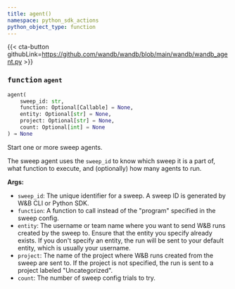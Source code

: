 ```yaml
---
title: agent()
namespace: python_sdk_actions
python_object_type: function
---
```


{{< cta-button githubLink=https://github.com/wandb/wandb/blob/main/wandb/wandb_agent.py >}}




### <kbd>function</kbd> `agent`

```python
agent(
    sweep_id: str,
    function: Optional[Callable] = None,
    entity: Optional[str] = None,
    project: Optional[str] = None,
    count: Optional[int] = None
) → None
```

Start one or more sweep agents. 

The sweep agent uses the `sweep_id` to know which sweep it is a part of, what function to execute, and (optionally) how many agents to run. 



**Args:**
 
 - `sweep_id`:  The unique identifier for a sweep. A sweep ID  is generated by W&B CLI or Python SDK. 
 - `function`:  A function to call instead of the "program"  specified in the sweep config. 
 - `entity`:  The username or team name where you want to send W&B  runs created by the sweep to. Ensure that the entity you  specify already exists. If you don't specify an entity,  the run will be sent to your default entity,  which is usually your username. 
 - `project`:  The name of the project where W&B runs created from  the sweep are sent to. If the project is not specified, the  run is sent to a project labeled "Uncategorized". 
 - `count`:  The number of sweep config trials to try. 
